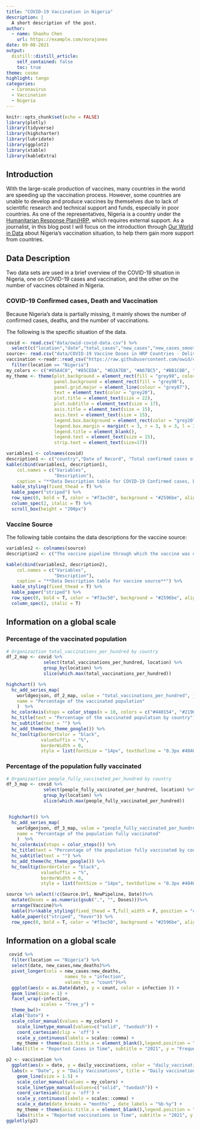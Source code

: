 ```yaml
---
title: "COVID-19 Vaccination in Nigeria"
description: |
  A short description of the post.
author:
  - name: Shaohu Chen
    url: https://example.com/norajones
date: 09-08-2021
output:
  distill::distill_article:
    self_contained: false
    toc: true
theme: cosmo
highlight: tango
categories:
  - Coronavirus
  - Vaccination
  - Nigeria
---
```



```r
knitr::opts_chunk$set(echo = FALSE)
library(plotly)
library(tidyverse)
library(highcharter)
library(lubridate)
library(ggplot2)
library(xtable)
library(kableExtra)
```

## Introduction

With the large-scale production of vaccines, many countries in the world are speeding up the vaccination process. However, some countries are unable to develop and produce vaccines by themselves due to lack of scientific research and technical support and funds, especially in poor countries. As one of the representatives, Nigeria is a country under the [Humanitarian Response Plan(HRP](https://www.humanitarianresponse.info/en/operations/nigeria/humanitarian-response-plan), which requires external support. As a journalist, in this blog post I will focus on the introduction through [Our World in Data](https://github.com/owid/covid-19-data/tree/master/public/data) about Nigeria’s vaccination situation, to help them gain more support from countries.

## Data Description

Two data sets are used in a brief overview of the COVID-19 situation in Nigeria, one on COVID-19 cases and vaccination, and the other on the number of vaccines obtained in Nigeria.

### COVID-19 Confirmed cases, Death and Vaccination

Because Nigeria’s data is partially missing, it mainly shows the number of confirmed cases, deaths, and the number of vaccinations.

The following is the specific situation of the data.

```r
covid <- read.csv("data/owid-covid-data.csv") %>% 
  select(c("location","date","total_cases","new_cases","new_cases_smoothed","total_deaths","new_deaths","new_deaths_smoothed","total_cases_per_million","new_cases_per_million","new_cases_smoothed_per_million","total_deaths_per_million","new_deaths_per_million","new_deaths_smoothed_per_million","reproduction_rate","total_vaccinations","people_vaccinated","people_fully_vaccinated","new_vaccinations","new_vaccinations_smoothed","total_vaccinations_per_hundred","people_vaccinated_per_hundred","people_fully_vaccinated_per_hundred","new_vaccinations_smoothed_per_million"))
source<- read.csv("data/COVID-19 Vaccine Doses in HRP Countries - Deliveries.csv") %>% filter(f == "Nigeria") %>% select(!c('f', 'ISO3'))
vaccination <-readr::read_csv("https://raw.githubusercontent.com/owid/covid-19-data/master/public/data/vaccinations/vaccinations.csv")%>%
  filter(location == "Nigeria") 
my_colors <- c("#05A4C0", "#85CEDA", "#D2A7D8", "#A67BC5", "#BB1C8B", "#8D266E")
my_theme <- theme(plot.background = element_rect(fill = "grey98", color = "grey20"),
                  panel.background = element_rect(fill = "grey98"),
                  panel.grid.major = element_line(colour = "grey87"),
                  text = element_text(color = "grey20"),
                  plot.title = element_text(size = 22),
                  plot.subtitle = element_text(size = 17),
                  axis.title = element_text(size = 15),
                  axis.text = element_text(size = 15),
                  legend.box.background = element_rect(color = "grey20", fill = "grey98", size = 0.1),
                  legend.box.margin = margin(t = 3, r = 3, b = 3, l = 3),
                  legend.title = element_blank(),
                  legend.text = element_text(size = 15),
                  strip.text = element_text(size=17))
```

```r
variables1 <- colnames(covid)
description1 <- c("country","Date of Record", "Total confirmed cases of COVID-19", "New confirmed cases of COVID-19", "New confirmed cases of COVID-19 (7-day smoothed)","Total deaths attributed to COVID-19","New deaths attributed to COVID-19", "New deaths attributed to COVID-19 (7-day smoothed)", "Total confirmed cases of COVID-19 per 1,000,000 people","New confirmed cases of COVID-19 per 1,000,000 people","New confirmed cases of COVID-19 (7-day smoothed) per 1,000,000 people","Total deaths attributed to COVID-19 per 1,000,000 people","New deaths attributed to COVID-19 per 1,000,000 people","New deaths attributed to COVID-19 (7-day smoothed) per 1,000,000 people","Real-time estimate of the effective reproduction rate (R) of COVID-19","Total number of doses administered. For vaccines that require multiple doses, each individual dose is counted. If a person receives one dose of the vaccine, this metric goes up by 1. If they receive a second dose, it goes up by 1 again. If they receive a third/booster dose, it goes up by 1 again.", "total number of people who received at least one vaccine dose. If a person receives the first dose of a 2-dose vaccine, this metric goes up by 1. If they receive the second dose, the metric stays the same.", "Total number of people who received all doses prescribed by the vaccination protocol. If a person receives the first dose of a 2-dose vaccine, this metric stays the same. If they receive the second dose, the metric goes up by 1.", "Daily change in the total number of doses administered. It is only calculated for consecutive days. ","New doses administered per day (7-day smoothed). For countries that don't report data on a daily basis, we assume that doses changed equally on a daily basis over any periods in which no data was reported. This produces a complete series of daily figures, which is then averaged over a rolling 7-day window.", "`total_vaccinations` per 100 people in the total population of the country.","`people_vaccinated` per 100 people in the total population of the country.","`people_fully_vaccinated` per 100 people in the total population of the country.", "`daily_vaccinations` per 1,000,000 people in the total population of the country.")
kable(cbind(variables1, description1),
    col.names = c("Variables",
                  "Description"),
    caption = "**Data Description table for COVID-19 Confirmed cases, Death and Vaccination**") %>%
  kable_styling(fixed_thead = T) %>% 
  kable_paper("striped") %>%
  row_spec(0, bold = T, color = "#f3ac50", background = "#2596be", align = "c") %>%
  column_spec(2, italic = T) %>% 
  scroll_box(height = "200px")
```

### Vaccine Source 

The following table contains the data descriptions for the vaccine source:

```r
variables2 <- colnames(source)
description2 <- c("The vaccine pipeline through which the vaccine was delivered. Either COVAX or Other.", "The common name of the vaccine delivered", "The name of the funder that funded the procurement of the vaccine. 'Procured' is used where a country purchased the vaccines using their own funds.", "The number of doses delivered", "The URL of the source article where information about the delivery was published","Combination of pipeline and Funder", "The date when the vaccine delivery was reported")

kable(cbind(variables2, description2),
    col.names = c("Variables",
                  "Description"),
    caption = "**Data Description table for vaccine source**") %>%
  kable_styling(fixed_thead = T) %>% 
  kable_paper("striped") %>%
  row_spec(0, bold = T, color = "#f3ac50", background = "#2596be", align = "c") %>%
  column_spec(2, italic = T)
```


## Information on a global scale {.tabset .tabset-fade .tabset-pills} 

### Percentage of the vaccinated population

```r

# Organizaztion total_vaccinations_per_hundred by country
df_2_map <- covid %>%
              select(total_vaccinations_per_hundred, location) %>%
              group_by(location) %>% 
              slice(which.max(total_vaccinations_per_hundred))

highchart() %>%
  hc_add_series_map(
    worldgeojson, df_2_map, value = "total_vaccinations_per_hundred", joinBy = c('name','location'),
    name = "Percentage of the vaccinated population"
    )  %>% 
  hc_colorAxis(stops = color_stops(n = 10, colors = c("#440154", "#21908C", "#FDE725"))) %>% 
  hc_title(text = "Percentage of the vaccinated population by country") %>% 
  hc_subtitle(text = "") %>%
  hc_add_theme(hc_theme_google()) %>%
  hc_tooltip(borderColor = "black",
             valueSuffix = "%",
             borderWidth = 0,
             style = list(fontSize = "14px", textOutline = "0.3px #404040")) 

```

### Percentage of the population fully vaccinated

```r

# Organizaztion people_fully_vaccinated_per_hundred by country
df_3_map <- covid %>%
              select(people_fully_vaccinated_per_hundred, location) %>%
              group_by(location) %>% 
              slice(which.max(people_fully_vaccinated_per_hundred))


 highchart() %>%
  hc_add_series_map(
    worldgeojson, df_3_map, value = "people_fully_vaccinated_per_hundred", joinBy = c('name','location'),
    name = "Percentage of the population fully vaccinated"
    )  %>% 
  hc_colorAxis(stops = color_stops()) %>% 
  hc_title(text = "Percentage of the population fully vaccinated by country") %>% 
  hc_subtitle(text = "") %>%
  hc_add_theme(hc_theme_google()) %>%
  hc_tooltip(borderColor = "black",
             valueSuffix = "%",
             borderWidth = 0,
             style = list(fontSize = "14px", textOutline = "0.3px #404040"))

```


```r
source %>% select(!c(Source.Url, NewPipeline, Date))%>%
  mutate(Doses = as.numeric(gsub(",", "", Doses)))%>%
  arrange(Vaccine)%>%
  kable()%>%kable_styling(fixed_thead = T,full_width = F, position = "center") %>% 
  kable_paper(c("striped", "hover")) %>%
  row_spec(0, bold = T, color = "#f3ac50", background = "#2596be", align = "c")
```

## Information on a global scale 

```r
 covid %>%
  filter(location == "Nigeria") %>% 
  select(date, new_cases,new_deaths)%>% 
  pivot_longer(cols = new_cases:new_deaths,
                      names_to = "infection",
                      values_to = "count")%>% 
  ggplot(aes(x = as.Date(date), y = count, color = infection )) +
  geom_line(size = 1) +
  facet_wrap(~infection,
             scales = "free_y") +
  theme_bw()+
  xlab("Date") +
  scale_color_manual(values = my_colors) +
    scale_linetype_manual(values=c("solid", "twodash")) +
    coord_cartesian(clip = 'off') +
    scale_y_continuous(labels = scales::comma) +
    my_theme + theme(axis.title.x = element_blank(),legend.position = "none") +
  labs(title = "Reported Cases in Time", subtitle = "2021", y = "Frequency")

p2 <- vaccination %>% 
  ggplot(aes(x = date, y = daily_vaccinations, color = "daily_vaccinations"))+ geom_line(na.rm= TRUE,size = 1.5)+
  labs(x = "Date", y = "Daily Vaccinations", title = "Daily vaccination from March to August")+ 
    geom_line(size = 1.5) +
    scale_color_manual(values = my_colors) +
    scale_linetype_manual(values=c("solid", "twodash")) +
    coord_cartesian(clip = 'off') +
    scale_y_continuous(labels = scales::comma) +
    scale_x_date(date_breaks = "months" , date_labels = "%b-%y") +
    my_theme + theme(axis.title.x = element_blank(),legend.position = "none") +
    labs(title = "Reported vaccinations in Time", subtitle = "2021", y = "Frequency")
ggplotly(p2)
```






